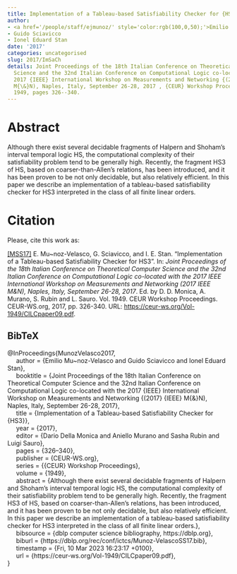 ```yaml
---
title: Implementation of a Tableau-based Satisfiability Checker for {HS3}
author:
- <a href='/people/staff/ejmunoz/' style='color:rgb(100,0,50);'>Emilio Muñoz Velasco</a>
- Guido Sciavicco
- Ionel Eduard Stan
date: '2017'
categories: uncategorised
slug: 2017/ImSaCh
details: Joint Proceedings of the 18th Italian Conference on Theoretical Computer
  Science and the 32nd Italian Conference on Computational Logic co-located with the
  2017 {IEEE} International Workshop on Measurements and Networking {(2017} {IEEE}
  M{\&}N), Naples, Italy, September 26-28, 2017 , {CEUR} Workshop Proceedings vol.
  1949, pages 326--340.
---
```




# Abstract


Although there exist several decidable fragments of Halpern and Shoham’s interval temporal logic HS, the computational complexity of their satisfiability problem tend to be generally high. Recently, the fragment HS3 of HS, based on coarser-than-Allen’s relations, has been introduced, and it has been proven to be not only decidable, but also relatively efficient. In this paper we describe an implementation of a tableau-based satisfiability checker for HS3 interpreted in the class of all finite linear orders.








# Citation
Please, cite this work as:


<a name=bib-MunozVelasco2017></a>[[MSS17]](#cite-MunozVelasco2017) E. Mu~noz-Velasco, G. Sciavicco, and I. E. Stan. “Implementation of a Tableau-based Satisfiability Checker for HS3”. In: _Joint Proceedings of the 18th Italian Conference on Theoretical Computer Science and the 32nd Italian Conference on Computational Logic co-located with the 2017 IEEE International Workshop on Measurements and Networking (2017 IEEE M&N), Naples, Italy, September 26-28, 2017_. Ed. by D. D. Monica, A. Murano, S. Rubin and L. Sauro. Vol. 1949. CEUR Workshop Proceedings. CEUR-WS.org, 2017, pp. 326-340. URL: [https://ceur-ws.org/Vol-1949/CILCpaper09.pdf](https://ceur-ws.org/Vol-1949/CILCpaper09.pdf).

::: {.callout-note appearance="minimal" collapse=true}

## BibTeX

@InProceedings{MunozVelasco2017,<br>&nbsp;&nbsp;&nbsp;&nbsp;  author = {Emilio Mu~noz-Velasco and Guido Sciavicco and Ionel Eduard Stan},<br>&nbsp;&nbsp;&nbsp;&nbsp;  booktitle = {Joint Proceedings of the 18th Italian Conference on Theoretical Computer Science and the 32nd Italian Conference on Computational Logic co-located with the 2017 {IEEE} International Workshop on Measurements and Networking {(2017} {IEEE} M{\&}N), Naples, Italy, September 26-28, 2017},<br>&nbsp;&nbsp;&nbsp;&nbsp;  title = {Implementation of a Tableau-based Satisfiability Checker for {HS3}},<br>&nbsp;&nbsp;&nbsp;&nbsp;  year = {2017},<br>&nbsp;&nbsp;&nbsp;&nbsp;  editor = {Dario Della Monica and Aniello Murano and Sasha Rubin and Luigi Sauro},<br>&nbsp;&nbsp;&nbsp;&nbsp;  pages = {326--340},<br>&nbsp;&nbsp;&nbsp;&nbsp;  publisher = {CEUR-WS.org},<br>&nbsp;&nbsp;&nbsp;&nbsp;  series = {{CEUR} Workshop Proceedings},<br>&nbsp;&nbsp;&nbsp;&nbsp;  volume = {1949},<br>&nbsp;&nbsp;&nbsp;&nbsp;  abstract = {Although there exist several decidable fragments of Halpern and Shoham’s interval temporal logic HS, the computational complexity of their satisfiability problem tend to be generally high. Recently, the fragment HS3 of HS, based on coarser-than-Allen’s relations, has been introduced, and it has been proven to be not only decidable, but also relatively efficient. In this paper we describe an implementation of a tableau-based satisfiability checker for HS3 interpreted in the class of all finite linear orders.},<br>&nbsp;&nbsp;&nbsp;&nbsp;  bibsource = {dblp computer science bibliography, https://dblp.org},<br>&nbsp;&nbsp;&nbsp;&nbsp;  biburl = {https://dblp.org/rec/conf/ictcs/Munoz-VelascoSS17.bib},<br>&nbsp;&nbsp;&nbsp;&nbsp;  timestamp = {Fri, 10 Mar 2023 16:23:17 +0100},<br>&nbsp;&nbsp;&nbsp;&nbsp;  url = {https://ceur-ws.org/Vol-1949/CILCpaper09.pdf},<br>}

:::








